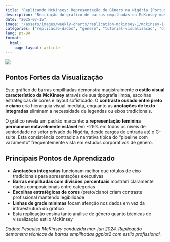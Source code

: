 ```yaml
---
title: "Replicando McKinsey: Representação de Gênero na Nigéria (Português)"
description: "Recriação do gráfico de barras empilhadas da McKinsey mostrando ~29% de representação feminina estável em todos os níveis hierárquicos corporativos usando ggplot2"
date: "2025-07-15"
image: "/assets/images/weekly-charts/replication-mckinsey-1/mckinsey-1-chart_2.png"
categories: ["replicacao-dados", "genero", "tutorial-visualizacao", "diversidade-corporativa"]
lang: pt-BR
format:
  html:
    page-layout: article
---
```


![](/assets/images/weekly-charts/replication-mckinsey-1/mckinsey-1-chart_1.png){fig-align="center"}

## Pontos Fortes da Visualização

Este gráfico de barras empilhadas demonstra magistralmente **o estilo visual característico da McKinsey** através de sua tipografia limpa, escolhas estratégicas de cores e layout sofisticado. O **contraste ousado entre preto e ciano** cria hierarquia visual imediata, enquanto as **anotações de texto integradas** eliminam a necessidade de legendas ou eixos tradicionais.

O gráfico revela um padrão marcante: **a representação feminina permanece notavelmente estável** em ~29% em todos os níveis de senioridade no setor privado da Nigéria, desde cargos de entrada até o C-suite. Esta consistência contradiz a narrativa típica do "pipeline com vazamento" frequentemente vista em estudos corporativos de gênero.

## Principais Pontos de Aprendizado

- **Anotações integradas** funcionam melhor que rótulos de eixo tradicionais para apresentações executivas
- **Barras empilhadas com divisões percentuais** mostram claramente dados composicionais entre categorias
- **Escolhas estratégicas de cores** (preto/ciano) criam contraste profissional mantendo legibilidade
- **Linhas de grade mínimas** focam atenção nos dados em vez da infraestrutura do gráfico
- Esta replicação ensina tanto análise de gênero quanto técnicas de visualização estilo McKinsey

*Dados: Pesquisa McKinsey conduzida mar–jun 2024. Replicação demonstra técnicas de barras empilhadas ggplot2 com estilo profissional.*
